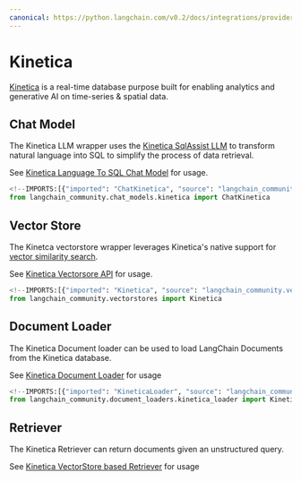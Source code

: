 ```yaml
---
canonical: https://python.langchain.com/v0.2/docs/integrations/providers/kinetica/
---
```


# Kinetica

[Kinetica](https://www.kinetica.com/) is a real-time database purpose built for enabling
analytics and generative AI on time-series & spatial data.

## Chat Model

The Kinetica LLM wrapper uses the [Kinetica SqlAssist
LLM](https://docs.kinetica.com/7.2/sql-gpt/concepts/) to transform natural language into
SQL to simplify the process of data retrieval.

See [Kinetica Language To SQL Chat Model](/docs/integrations/chat/kinetica) for usage.

```python
<!--IMPORTS:[{"imported": "ChatKinetica", "source": "langchain_community.chat_models.kinetica", "docs": "https://api.python.langchain.com/en/latest/chat_models/langchain_community.chat_models.kinetica.ChatKinetica.html", "title": "Kinetica"}]-->
from langchain_community.chat_models.kinetica import ChatKinetica
```

## Vector Store

The Kinetca vectorstore wrapper leverages Kinetica's native support for [vector
similarity search](https://docs.kinetica.com/7.2/vector_search/).

See [Kinetica Vectorsore API](/docs/integrations/vectorstores/kinetica) for usage.

```python
<!--IMPORTS:[{"imported": "Kinetica", "source": "langchain_community.vectorstores", "docs": "https://api.python.langchain.com/en/latest/vectorstores/langchain_community.vectorstores.kinetica.Kinetica.html", "title": "Kinetica"}]-->
from langchain_community.vectorstores import Kinetica
```

## Document Loader

The Kinetica Document loader can be used to load LangChain Documents from the
Kinetica database.

See [Kinetica Document Loader](/docs/integrations/document_loaders/kinetica) for usage

```python
<!--IMPORTS:[{"imported": "KineticaLoader", "source": "langchain_community.document_loaders.kinetica_loader", "docs": "https://api.python.langchain.com/en/latest/document_loaders/langchain_community.document_loaders.kinetica_loader.KineticaLoader.html", "title": "Kinetica"}]-->
from langchain_community.document_loaders.kinetica_loader import KineticaLoader
```

## Retriever

The Kinetica Retriever can return documents given an unstructured query.

See [Kinetica VectorStore based Retriever](/docs/integrations/retrievers/kinetica) for usage